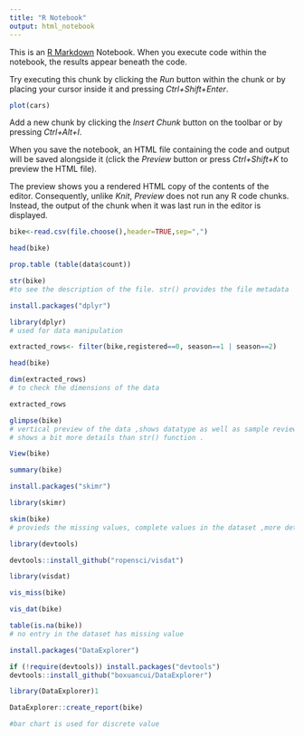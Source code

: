 ---
title: "R Notebook"
output: html_notebook
---

This is an [R Markdown](http://rmarkdown.rstudio.com) Notebook. When you execute code within the notebook, the results appear beneath the code. 

Try executing this chunk by clicking the *Run* button within the chunk or by placing your cursor inside it and pressing *Ctrl+Shift+Enter*. 

```{r}
plot(cars)
```

Add a new chunk by clicking the *Insert Chunk* button on the toolbar or by pressing *Ctrl+Alt+I*.

When you save the notebook, an HTML file containing the code and output will be saved alongside it (click the *Preview* button or press *Ctrl+Shift+K* to preview the HTML file).

The preview shows you a rendered HTML copy of the contents of the editor. Consequently, unlike *Knit*, *Preview* does not run any R code chunks. Instead, the output of the chunk when it was last run in the editor is displayed.
```{r}
bike<-read.csv(file.choose(),header=TRUE,sep=",")
```


```{r}
head(bike)
```
```{r}
prop.table (table(data$count))
```
```{r}
str(bike)
#to see the description of the file. str() provides the file metadata  details .
```

```{r}
install.packages("dplyr")
```


```{r}
library(dplyr)
# used for data manipulation 
```
```{r}
extracted_rows<- filter(bike,registered==0, season==1 | season==2)
```


```{r}
head(bike)
```
```{r}
dim(extracted_rows)
# to check the dimensions of the data
```
```{r}
extracted_rows
```
```{r}
glimpse(bike)
# vertical preview of the data ,shows datatype as well as sample review
# shows a bit more details than str() function .
```
```{r}
View(bike)
```
```{r}
summary(bike)
```


```{r}
install.packages("skimr")

```
```{r}
library(skimr)

```
```{r}
skim(bike)
# provieds the missing values, complete values in the dataset ,more details with visualization (histogram)

```
```{r}
library(devtools)
```

```{r}
devtools::install_github("ropensci/visdat")
```
```{r}
library(visdat)
```
```{r}
vis_miss(bike)
```
```{r}
vis_dat(bike)
```
```{r}
table(is.na(bike))
# no entry in the dataset has missing value
```
```{r}
install.packages("DataExplorer")
```
```{r}
if (!require(devtools)) install.packages("devtools")
devtools::install_github("boxuancui/DataExplorer")

library(DataExplorer)1
```
```{r}
DataExplorer::create_report(bike)
```
```{r}
#bar chart is used for discrete value
```

